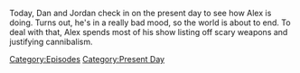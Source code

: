{{DEFAULTSORT:
    #_EPISODE_0780:February 21, 2023
}}{{Episode
    | title           = February 21, 2023
    | caption         = Listen to this episode on [https://knowledgefight.libsyn.com/780-february-21-2023 Libsyn] [https://open.spotify.com/episode/7B1xIbiWh8OIap9T40SjLz Spotify]
    | episodeNumber   = 780
    | length          = 01:19:01
    | airDate         = February 24, 2023
    | coverageDate    = February 21, 2023
    | episodeType     = [[:Category:Present Day|Present Day]]
    | appearance      = [[Vladimir Putin]], [[Donald Trump]], [[Mike Adams]]
    | previousEpisode = [[779: January 9-12, 2004]]
    | nextEpisode     = [[781: Chatting With Will Sommer]]
}}

{{Stub}}

Today, Dan and Jordan check in on the present day to see how Alex is doing.  Turns out, he's in a really bad mood, so the world is about to end.  To deal with that, Alex spends most of his show listing off scary weapons and justifying cannibalism.

[[Category:Episodes]]
[[Category:Present Day]]
